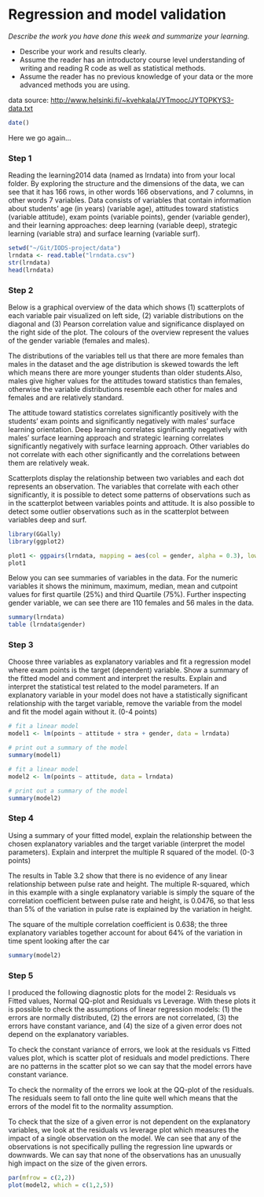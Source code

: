 
# Regression and model validation

*Describe the work you have done this week and summarize your learning.*

- Describe your work and results clearly. 
- Assume the reader has an introductory course level understanding of writing and reading R code as well as statistical methods.
- Assume the reader has no previous knowledge of your data or the more advanced methods you are using.

data source: [http://www.helsinki.fi/~kvehkala/JYTmooc/JYTOPKYS3-data.txt](http://www.helsinki.fi/~kvehkala/JYTmooc/JYTOPKYS3-data.txt) 

```r
date()
```

Here we go again...

### Step 1

Reading the learning2014 data (named as lrndata) into from your local folder. By exploring the structure and the dimensions of the data, we can see that it has 166 rows, in other words 166 observations, and 7 columns, in other words 7 variables. Data consists of variables that contain information about students' age (in years) (variable age), attitudes toward statistics (variable attitude), exam points (variable points), gender (variable gender), and their learning approaches: deep learning (variable deep), strategic learning (variable stra) and surface learning (variable surf). 


```r
setwd("~/Git/IODS-project/data")
lrndata <- read.table("lrndata.csv")
str(lrndata)
head(lrndata)

```

### Step 2 

Below is a graphical overview of the data which shows (1) scatterplots of each variable pair visualized on left side, (2) variable distributions on the diagonal and (3) Pearson correlation value and significance displayed on the right side of the plot. The colours of the overview represent the values of the gender variable (females and males).

The distributions of the variables tell us that there are more females than males in the dataset and the age distribution is skewed towards the left which means there are more younger students than older students.Also, males give higher values for the attitudes toward statistics than females, otherwise the variable distributions resemble each other for males and females and are relatively standard. 

The attitude toward statistics correlates significantly positively with the students' exam points and significantly negatively with males' surface learning orientation. Deep learning correlates significantly negatively with males' surface learning approach and strategic learning correlates significantly negatively with surface learning approach. Other variables do not correlate with each other significantly and the correlations between them are relatively weak. 

Scatterplots display the relationship between two variables and each dot represents an observation. The variables that correlate with each other significantly, it is possible to detect some patterns of observations such as in the scatterplot between variables points and attitude. It is also possible to detect some outlier observations such as in the scatterplot between variables deep and surf.  


```r
library(GGally)
library(ggplot2)

plot1 <- ggpairs(lrndata, mapping = aes(col = gender, alpha = 0.3), lower = list(combo = wrap("facethist", bins = 20)))
plot1
```


Below you can see summaries of variables in the data. For the numeric variables it shows the minimum, maximum, median, mean and cutpoint values for first quartile (25%) and third Quartile (75%). Further inspecting gender variable, we can see there are 110 females and 56 males in the data.  


```r
summary(lrndata)
table (lrndata$gender)
```


### Step 3
Choose three variables as explanatory variables and fit a regression model where exam points is the target (dependent) variable. Show a summary of the fitted model and comment and interpret the results. Explain and interpret the statistical test related to the model parameters. If an explanatory variable in your model does not have a statistically significant relationship with the target variable, remove the variable from the model and fit the model again without it. (0-4 points)

```r
# fit a linear model
model1 <- lm(points ~ attitude + stra + gender, data = lrndata)

# print out a summary of the model
summary(model1)

# fit a linear model
model2 <- lm(points ~ attitude, data = lrndata)

# print out a summary of the model
summary(model2)

```


### Step 4
Using a summary of your fitted model, explain the relationship between the chosen explanatory variables and the target variable (interpret the model parameters). Explain and interpret the multiple R squared of the model. (0-3 points)

The results in Table 3.2 show that
there is no evidence of any linear relationship between pulse rate and height.
The multiple R-squared, which in this example with a single explanatory
variable is simply the square of the correlation coefficient between pulse rate
and height, is 0.0476, so that less than 5% of the variation in pulse rate is
explained by the variation in height.

The square of the multiple correlation coefficient is 0.638; the three explanatory variables together account
for about 64% of the variation in time spent looking after the car


```r
summary(model2)
```


### Step 5 
I produced the following diagnostic plots for the model 2: Residuals vs Fitted values, Normal QQ-plot and Residuals vs Leverage. With these plots it is possible to check the assumptions of linear regression models: (1) the errors are normally distributed, (2) the errors are not correlated, (3) the errors have constant variance, and (4) the size of a given error does not depend on the explanatory variables.

To check the constant variance of errors, we look at the residuals vs Fitted values plot, which is scatter plot of residuals and  model predictions. There are no patterns in the scatter plot so we can say that the model errors have constant variance.
 
To check the normality of the errors we look at the QQ-plot of the residuals. The residuals seem to fall onto the line quite well which means that the errors of the model fit to the normality assumption. 

To check that the size of a given error is not dependent on the explanatory variables, we look at the residuals vs leverage plot which measures the impact of a single observation on the model. We can see that any of the observations is not specifically pulling the regression line upwards or downwards. We can say that none of the observations has an unusually high impact on the size of the given errors. 


```r
par(mfrow = c(2,2))
plot(model2, which = c(1,2,5))
```


